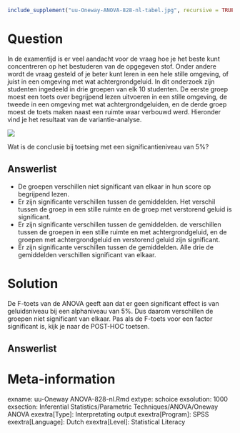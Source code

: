 ```{r, echo = FALSE, results = "hide"}
include_supplement("uu-Oneway-ANOVA-828-nl-tabel.jpg", recursive = TRUE)
```



Question
========
  
In de examentijd is er veel aandacht voor de vraag hoe je het beste kunt concentreren op het bestuderen van de opgegeven stof. Onder andere wordt de vraag gesteld of je beter kunt leren in een hele stille omgeving, of juist in een omgeving met wat achtergrondgeluid. In dit onderzoek zijn studenten ingedeeld in drie groepen van elk 10 studenten. De eerste groep moest een toets over begrijpend lezen uitvoeren in een stille omgeving, de tweede in een omgeving met wat achtergrondgeluiden, en de derde groep moest de toets maken naast een ruimte waar verbouwd werd. Hieronder vind je het resultaat van de variantie-analyse. 


![](uu-Oneway-ANOVA-828-nl-tabel.jpg)

Wat is de conclusie bij toetsing met een significantieniveau van 5%?
  
Answerlist
----------
* De groepen verschillen niet significant van elkaar in hun score op begrijpend lezen.
* Er zijn significante verschillen tussen de gemiddelden. Het verschil tussen de groep in een stille ruimte en de groep met verstorend geluid is significant.
* Er zijn significante verschillen tussen de gemiddelden. de verschillen tussen de groepen in een stille ruimte en met achtergrondgeluid, en de groepen met achtergrondgeluid en verstorend geluid zijn significant.
* Er zijn significante verschillen tussen de gemiddelden. Alle drie de gemiddelden verschillen significant van elkaar.



Solution
========
De F-toets van de ANOVA geeft aan dat er geen significant effect is van geluidsniveau bij een alphaniveau van 5%. Dus daarom verschillen de groepen niet significant van elkaar.
Pas als de F-toets voor een factor significant is, kijk je naar de POST-HOC toetsen.





Answerlist
----------




Meta-information
================
exname: uu-Oneway ANOVA-828-nl.Rmd
extype: schoice
exsolution: 1000
exsection: Inferential Statistics/Parametric Techniques/ANOVA/Oneway ANOVA
exextra[Type]: Interpretating output
exextra[Program]: SPSS
exextra[Language]: Dutch
exextra[Level]: Statistical Literacy
